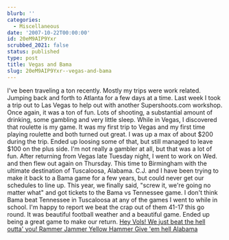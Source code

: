 ```yaml
---
blurb: ''
categories:
  - Miscellaneous
date: '2007-10-22T00:00:00'
id: 20eM9AIP9Yxr
scrubbed_2021: false
status: published
type: post
title: Vegas and Bama
slug: 20eM9AIP9Yxr--vegas-and-bama
---
```


I've been traveling a ton recently. Mostly my trips were work
related. Jumping back and forth to Atlanta for a few days at a
time. Last week I took a trip out to Las Vegas to help out with
another Supershoots.com workshop. Once again, it was a ton of fun.
Lots of shooting, a substantial amount of drinking, some gambling
and very little sleep. While in Vegas, I discovered that roulette
is my game. It was my first trip to Vegas and my first time playing
roulette and both turned out great. I was up a max of about $200
during the trip. Ended up loosing some of that, but still managed
to leave $100 on the plus side. I'm not really a gambler at all,
but that was a lot of fun. After returning from Vegas late Tuesday
night, I went to work on Wed. and then flew out again on Thursday.
This time to Birmingham with the ultimate destination of
Tuscaloosa, Alabama. C.J. and I have been trying to make it back to
a Bama game for a few years, but could never get our schedules to
line up. This year, we finally said, "screw it, we're going no
matter what" and got tickets to the Bama vs Tennessee game. I don't
think Bama beat Tennessee in Tuscaloosa at any of the games I went
to while in school. I'm happy to report we beat the crap out of
them 41-17 this go round. It was beautiful football weather and a
beautiful game. Ended up being a great game to make our return.
[Hey Vols! We just beat the hell outta' you! Rammer Jammer Yellow Hammer Give 'em hell Alabama](http://youtube.com/watch?v=UNJpG2kj4w0)
